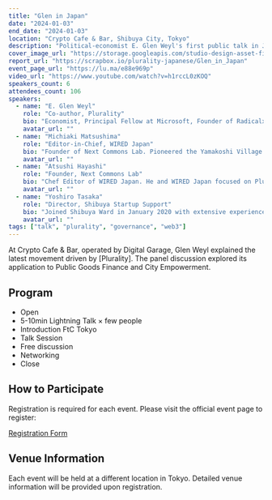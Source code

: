 ```yaml
---
title: "Glen in Japan"
date: "2024-01-03"
end_date: "2024-01-03"
location: "Crypto Cafe & Bar, Shibuya City, Tokyo"
description: "Political-economist E. Glen Weyl's first public talk in Japan.  A lightning-talk session and a moderated panel with thought-leaders from WIRED Japan, Next Commons Lab, and Shibuya Ward explored how the [Plurality] paradigm can reshape technology and governance."
cover_image_url: "https://storage.googleapis.com/studio-design-asset-files/projects/xNWYn73XOl/s-1200x900_v-fms_webp_0e7c49d6-d599-4b28-abc5-c3a396b41013_small.webp"
report_url: "https://scrapbox.io/plurality-japanese/Glen_in_Japan"
event_page_url: "https://lu.ma/e88e969p"
video_url: "https://www.youtube.com/watch?v=h1rccL0zKOQ"
speakers_count: 6
attendees_count: 106
speakers:
  - name: "E. Glen Weyl"
    role: "Co-author, Plurality"
    bio: "Economist, Principal Fellow at Microsoft, Founder of RadicalxChange. He was named one of the '25 People Who Will Shape the Next 25 Years' in the US edition of WIRED. He is the founder of RadicalxChange, a global social movement for the next generation of political economy. He is the co-author of 'Radical Markets: Uprooting Capitalism and Democracy for a Just Society'"
    avatar_url: ""
  - name: "Michiaki Matsushima"
    role: "Editor-in-Chief, WIRED Japan"
    bio: "Founder of Next Commons Lab. Pioneered the Yamakoshi Village DAO, which offers 'digital villager rights' through NFT sales featuring Nishikigoi carp. His innovative Local Coop initiative, implemented in Owase City (Mie Prefecture) and Nara City (Nara Prefecture), outsources and decentralizes public services through performance-linked methods."
    avatar_url: ""
  - name: "Atsushi Hayashi"
    role: "Founder, Next Commons Lab"
    bio: "Chef Editor of WIRED Japan. He and WIRED Japan focused on Plurality staff rather than hyping web3. In my view, he can advocate for plurality and provide a balanced perspective on web3, rather than just hyping it."
    avatar_url: ""
  - name: "Yoshiro Tasaka"
    role: "Director, Shibuya Startup Support"
    bio: "Joined Shibuya Ward in January 2020 with extensive experience in the San Francisco Bay Area, including 8.5 years at the Consulate General of Japan in San Francisco. Tasaka has been instrumental in founding various non-profit organizations. Focused on developing the startup ecosystem and furthering the internationalization of Shibuya Ward. Tasaka plays a key role in facilitating connections between Shibuya Ward and emerging Web3 and Govtech startups"
    avatar_url: ""
tags: ["talk", "plurality", "governance", "web3"]
---
```

At Crypto Cafe & Bar, operated by Digital Garage, Glen Weyl explained the latest movement driven by [Plurality]. The panel discussion explored its application to Public Goods Finance and City Empowerment.

## Program

- Open
- 5-10min Lightning Talk × few people
- Introduction FtC Tokyo
- Talk Session
- Free discussion
- Networking
- Close

## How to Participate

Registration is required for each event. Please visit the official event page to register:

[Registration Form](https://plurality.net/glen-in-japan-2024)

## Venue Information

Each event will be held at a different location in Tokyo. Detailed venue information will be provided upon registration.